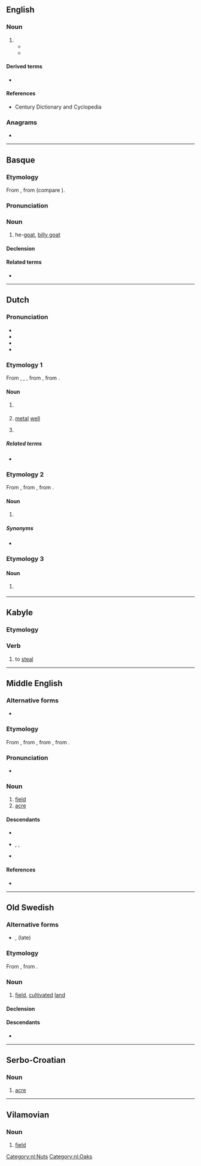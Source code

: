 {{also|Aker|åker}}
==English==

===Noun===
{{en-noun}}

# {{obsolete spelling of|en|acre}}
#* {{quote-book
|en
|year=1858
|year_published='''2006'''
|edition=Digitized
|editor=
|author=Jonathan Brown Bright
|title=The Brights of Suffolk
|chapter=
|url=http://books.google.com/books?id=qi0AAAAAQAAJ&pg=PA127&dq=%22aker%22&hl=en&sa=X&ei=N27LT_KqF-bU2AXco53ZCw&redir_esc=y#v=onepage&q=%22aker%22&f=false
|genre=
|publisher=
|isbn=
|page=127
|passage=… crope of an '''aker''' might have been worth=3 p '''aker''' ...
}}
#* {{quote-book
|en
|year=1859
|year_published='''2009'''
|edition=Digitized
|editor=
|author=New England Historic Genealogical Society
|title=The New England Historical & Genealogical Register
|chapter=
|url=http://books.google.com/books?id=G7k-AAAAYAAJ&pg=PA295&dq=%22aker%22&hl=en&sa=X&ei=N27LT_KqF-bU2AXco53ZCw&redir_esc=y#v=onepage&q=%22aker%22&f=false
|genre=
|publisher=S.G. Drake
|isbn=
|page=295
|passage=That all rates that shall arise upon the Towne shall be layed upon Lands accordinge to every ones p'portion '''aker''' for '''aker''' of howse lotts and '''aker''' for '''aker''' of meddowe both alike on this side and both alike on the other side …
}}

====Derived terms====
* {{l|en|aker-staf}}

====References====
* Century Dictionary and Cyclopedia

===Anagrams===
* {{anagrams|en|a=aekr|KERA|Kear|Rake|rake|reak}}

----

==Basque==

===Etymology===
From {{inh|eu|euq-pro|*aceŕ}}, from {{m|euq-pro|*ace-||male animal}} (compare {{m|eu|aketz||boar}}).

===Pronunciation===
{{IPA|eu|/a.ker/}}

===Noun===
{{eu-noun|an}}

# he-[[goat]], [[billy goat]]

====Declension====
{{eu-decl-anim noun|rr=1}}

====Related terms====
* {{l|eu|akelarre}}

{{topics|eu|Goats|Male animals}}

----

==Dutch==

===Pronunciation===
* {{IPA|nl|/ˈaː.kər/}}
* {{audio|nl|Nl-aker.ogg|Audio}}
* {{hyphenation|nl|a|ker}}
* {{rhyme|nl|aːkər}}

===Etymology 1===
From {{inh|nl|dum|aker}}, {{m|dum|eker}}, {{m|dum|haker}}, from {{inh|nl|odt|*aker}}, from {{der|nl|la|aquarium}}.

====Noun====
{{nl-noun|m|akers|akertje}}

# {{lb|nl|Southern Dutch}} {{l|en|bucket}}
#: {{syn|nl|emmer}}
# {{lb|nl|historical}} [[metal]] [[well]] {{l|en|bucket}}
#: {{syn|nl|putemmer}}
# {{lb|nl|dated|Eastern Netherlands}} {{l|en|kettle}}

=====Related terms=====
* {{l|nl|aquarium}}

===Etymology 2===
From {{inh|nl|dum|aker}}, from {{inh|nl|odt|*akaran}}, from {{inh|nl|gem-pro|*akraną}}.

====Noun====
{{nl-noun|m|akers|akertje}}

# {{lb|nl|archaic}} {{l|en|acorn}}

=====Synonyms=====
* {{l|nl|eikel}}

===Etymology 3===

====Noun====
{{nl-noun|m|-s|akertje}}

# {{lb|nl|obsolete}} {{l|en|acre}}

[[Category:nl:Nuts]]
[[Category:nl:Oaks]]

----

==Kabyle==

===Etymology===
{{rfe|kab}}

===Verb===
{{kab-verb|aorist=yaker|pret=yuker|negpret=yukir|cont=yettaker}}

# to [[steal]]
#: {{ux|kab|Ur '''ukireɣ''' ara yiwet n tɣawsa!|I didn't '''steal''' a single thing!}}

----

==Middle English==

===Alternative forms===
* {{alter|enm|acre}}

===Etymology===
From {{inh|enm|ang|æcer}}, from {{inh|enm|gmw-pro|*ak(k)r}}, from {{inh|enm|gem-pro|*akraz}}, from {{inh|enm|ine-pro|*h₂éǵros}}.

===Pronunciation===
* {{IPA|enm|/ˈaːkər/|/ˈakər/}}

===Noun===
{{enm-noun}}

# [[field]] {{gloss|piece of [[arable]] [[land]]}}
# [[acre]] {{gloss|land measure of 160 rods square (though actually varying in size, both regionally and in time), usually described as 40 rods/1 furlong long and 4 rods wide.}}

====Descendants====
* {{desc|en|acre}}
* {{desc|sco|acre}}, {{l|sco|aker}}, {{l|sco|acker}}
* {{desc|yol|aager}}

====References====
* {{R:MED Online|entry=āker|pos=n.(1)|id=MED971}}
----

==Old Swedish==

===Alternative forms===
* {{l|gmq-osw|akker}}, {{l|gmq-osw|aker|āker}} (late)

===Etymology===
From {{inh|gmq-osw|non|akr}}, from {{inh|gmq-osw|gem-pro|*akraz}}.

===Noun===
{{head|gmq-osw|noun|g=m}}

# [[field]], [[cultivate]]d [[land]]

====Declension====
{{gmq-osw-decl-noun-a-m|akr|nom_sg=aker|nom_sg_d=akrin|acc_sg=aker|acc_sg_d=akrin|gen_sg=akers}}

====Descendants====
* {{desc|sv|åker}}

----

==Serbo-Croatian==

===Noun===
{{sh-noun|g=m}}

# [[acre]]

----

==Vilamovian==

===Noun===
{{wym-noun|m}}

# [[field]] {{gloss|wide, open space used to grow crops}}